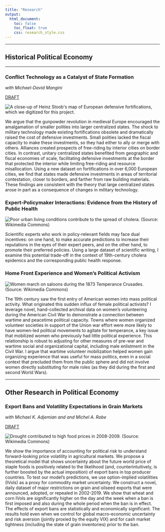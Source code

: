 ```yaml
---
title: "Research"
output:
  html_document:
    toc: false
    toc_float: true
    css: research_style.css
---
```


---

## Historical Political Economy

---

### **Conflict Technology as a Catalyst of State Formation**

*with Michael-David Mangini*

<a href="https://www.dropbox.com/s/2jixdddxn0lvnv3/walls-draft.pdf?dl=0" class="button1">DRAFT</a>

<img src="images/stoob_example.png" title="A close-up of Heinz Stoob's map of European defensive fortifications, which we digitized for this project."/>

We argue that the gunpowder revolution in medieval Europe encouraged the amalgamation of smaller polities into larger centralized states. The shock to military technology made existing fortifications obsolete and dramatically raised the cost of defensive investments. Small polities lacked the fiscal capacity to make these investments, so they had either to ally or merge with others. Alliances created prospects of free-riding by interior cities on border cities. In contrast, unitary centralized states benefited from geographic and fiscal economies of scale, facilitating defensive investments at the border that protected the interior while limiting free-riding and resource misallocation. Using a new dataset on fortifications in over 6,000 European cities, we find that states made defensive investments in areas of territorial contestation, closer to borders, and farther from raw building materials. These findings are consistent with the theory that large centralized states arose in part as a consequence of changes in military technology.

### **Expert-Policymaker Interactions: Evidence from the History of Public Health**

<img src="images/cholera.jpg" title="Poor urban living conditions contribute to the spread of cholera. (Source: Wikimedia Commons)"/>

Scientific experts who work in policy-relevant fields may face dual incentives: on one hand, to make accurate predictions to increase their reputations in the eyes of their expert peers, and on the other hand, to promote their preferred policies. Using a large dataset of scientific writing, I examine this potential trade-off in the context of 19th-century cholera epidemics and the corresponding public health response.

### **Home Front Experience and Women's Political Activism**

<img src="images/temperance_crusade.jpg" title="Women march on saloons during the 1873 Temperance Crusades. (Source: Wikimedia Commons)"/>

The 19th century saw the first entry of American women into mass political activity. What originated this sudden influx of female political activists? I leverage novel, hand-collected archival data on women's volunteering during the American Civil War to demonstrate a connection between wartime and peacetime political capacity. Towns where women organized volunteer societies in support of the Union war effort were more likely to have women-led political movements to agitate for temperance, a key issue that mobilized women who previously had little political experience. This relationship is robust to adjusting for other measures of pre-war and wartime social and organizational capital, including male enlistment in the Civil War. I argue that wartime volunteer mobilization helped women gain organizing experience that was useful for mass politics, even in a social context that precluded them from the public sphere and did not involve women directly substituting for male roles (as they did during the first and second World Wars).

---

## Other Research in Political Economy

### **Export Bans and Volatility Expectations in Grain Markets**

*with Michael K. Adjemian and and Michel A. Robe*

<a href="https://papers.ssrn.com/sol3/papers.cfm?abstract_id=4117628" class="button1">DRAFT</a>

<img src="images/drought.jpg" title="Drought contributed to high food prices in 2008-2009. (Source: Wikimedia Commons)"/>

We show the importance of accounting for political risk to understand forward-looking price volatility in agricultural markets. We propose a theoretical model that shows uncertainty about the future world price of staple foods is positively related to the likelihood (and, counterintuitively, is further boosted by the actual imposition) of export bans in top producer countries. To test our model's predictions, we use option-implied volatilities (IVols) as a proxy for commodity market uncertainty. We construct a novel, daily dataset of major restrictions on grain and oilseed exports that were announced, adopted, or repealed in 2002-2019. We show that wheat and corn IVols are significantly higher on the day and the week when a ban is first imposed and also during the whole period when the ban is in effect. The effects of export bans are statistically and economically significant. The results hold even when we control for global macro-economic uncertainty and risk aversion (jointly proxied by the equity VIX) and for cash market tightness (including the state of grain inventories) prior to the ban.



